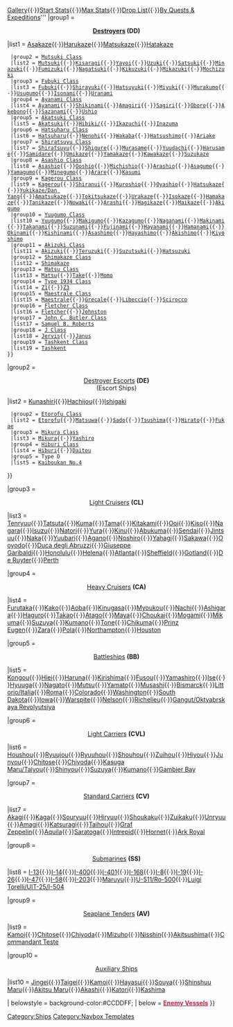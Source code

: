 {{Navbox
| name   = Template:Shiplist
| state = mw-collapsible 
| title = <span style="color:black;">'''[[Ship|List of Ships]]'''</span>
| basestyle  = background-color:#99CCFF;
| titlestyle = color:black;
| liststyle = border:0px none; padding-left:4px; padding:5px; 
| groupstyle =  color:black; padding:5px; 
| style      = color:black; background-color:#FFFFFF; border:1px solid #1A5B70; width:100%;
| abovestyle = background-color:#CCDDFF;
| above = '''[[Ship Class|By Class]]{{·}}[[Ship List (Image)|Gallery]]{{·}}[[Ship list|Start Stats]]{{·}}[[Ship Maximum Status|Max Stats]]{{·}}[[Drop List]]{{·}}[[List of ships required by quests and expeditions|By Quests & Expeditions]]'''
|group1 = <center>'''[[EliteDD|Destroyers]] (DD)'''</center>
|list1 = {{Navbox|child
  |basestyle  = background-color:#99CCFF;
  |groupstyle = color:black; background-color:#CCDDFF 
  |group1 = [[:Category:Kamikaze Class|Kamikaze Class]]
  |list1 = [[Kamikaze]]{{·}}[[Asakaze]]{{·}}[[Harukaze]]{{·}}[[Matsukaze]]{{·}}[[Hatakaze]]
  |group2 = [[:Category:Mutsuki Class|Mutsuki Class]]
  |list2 = [[Mutsuki]]{{·}}[[Kisaragi]]{{·}}[[Yayoi]]{{·}}[[Uzuki]]{{·}}[[Satsuki]]{{·}}[[Minazuki]]{{·}}[[Fumizuki]]{{·}}[[Nagatsuki]]{{·}}[[Kikuzuki]]{{·}}[[Mikazuki]]{{·}}[[Mochizuki]]
  |group3 = [[:Category:Fubuki Class|Fubuki Class]]
  |list3 = [[Fubuki]]{{·}}[[Shirayuki]]{{·}}[[Hatsuyuki]]{{·}}[[Miyuki]]{{·}}[[Murakumo]]{{·}}[[Usugumo]]{{·}}[[Isonami]]{{·}}[[Uranami]]
  |group4 = [[:Category:Ayanami Class|Ayanami Class]]
  |list4 = [[Ayanami]]{{·}}[[Shikinami]]{{·}}[[Amagiri]]{{·}}[[Sagiri]]{{·}}[[Oboro]]{{·}}[[Akebono]]{{·}}[[Sazanami]]{{·}}[[Ushio]]
  |group5 = [[:Category:Akatsuki Class|Akatsuki Class]]
  |list5 = [[Akatsuki]]{{·}}[[Hibiki|Hibiki/{{lang|ru|Верный}}]]{{·}}[[Ikazuchi]]{{·}}[[Inazuma]]
  |group6 = [[:Category:Hatsuharu Class|Hatsuharu Class]]
  |list6 = [[Hatsuharu]]{{·}}[[Nenohi]]{{·}}[[Wakaba]]{{·}}[[Hatsushimo]]{{·}}[[Ariake]]
  |group7 = [[:Category:Shiratsuyu Class|Shiratsuyu Class]] 
  |list7 = [[Shiratsuyu]]{{·}}[[Shigure]]{{·}}[[Murasame]]{{·}}[[Yuudachi]]{{·}}[[Harusame]]{{·}}[[Samidare]]{{·}}[[Umikaze]]{{·}}[[Yamakaze]]{{·}}[[Kawakaze]]{{·}}[[Suzukaze]]
  |group8 = [[:Category:Asashio Class|Asashio Class]]
  |list8 = [[Asashio]]{{·}}[[Ooshio]]{{·}}[[Michishio]]{{·}}[[Arashio]]{{·}}[[Asagumo]]{{·}}[[Yamagumo]]{{·}}[[Minegumo]]{{·}}[[Arare]]{{·}}[[Kasumi]]
  |group9 = [[:Category:Kagerou Class|Kagerou Class]]
  |list9 = [[Kagerou]]{{·}}[[Shiranui]]{{·}}[[Kuroshio]]{{·}}[[Oyashio]]{{·}}[[Hatsukaze]]{{·}}[[Yukikaze|Yukikaze/Dan Yang]]{{·}}[[Amatsukaze]]{{·}}[[Tokitsukaze]]{{·}}[[Urakaze]]{{·}}[[Isokaze]]{{·}}[[Hamakaze]]{{·}}[[Tanikaze]]{{·}}[[Nowaki]]{{·}}[[Arashi]]{{·}}[[Hagikaze]]{{·}}[[Maikaze]]{{·}}[[Akigumo]]
  |group10 = [[:Category:Yuugumo Class|Yuugumo Class]]
  |list10 = [[Yuugumo]]{{·}}[[Makigumo]]{{·}}[[Kazagumo]]{{·}}[[Naganami]]{{·}}[[Makinami]]{{·}}[[Takanami]]{{·}}[[Suzunami]]{{·}}[[Fujinami]]{{·}}[[Hayanami]]{{·}}[[Hamanami]]{{·}}[[Okinami]]{{·}}[[Kishinami]]{{·}}[[Asashimo]]{{·}}[[Hayashimo]]{{·}}[[Akishimo]]{{·}}[[Kiyoshimo]]
  |group11 = [[:Category:Akizuki Class|Akizuki Class]]
  |list11 = [[Akizuki]]{{·}}[[Teruzuki]]{{·}}[[Suzutsuki]]{{·}}[[Hatsuzuki]]
  |group12 = [[:Category:Shimakaze Class|Shimakaze Class]]
  |list12 = [[Shimakaze]]
  |group13 = [[:Category:Matsu Class|Matsu Class]]
  |list13 = [[Matsu]]{{·}}[[Take]]{{·}}[[Momo]]
  |group14 = [[:Category:Type 1934 Class|Type 1934 Class]] 
  |list14 = [[Z1]]{{·}}[[Z3]]
  |group15 = [[:Category:Maestrale Class|Maestrale Class]]
  |list15 = [[Maestrale]]{{·}}[[Grecale]]{{·}}[[Libeccio]]{{·}}[[Scirocco]]
  |group16 = [[:Category:Fletcher Class|Fletcher Class]]
  |list16 = [[Fletcher]]{{·}}[[Johnston]]
  |group17 = [[:Category:John C. Butler Class|John C. Butler Class]]
  |list17 = [[Samuel B. Roberts]]
  |group18 = [[:Category:J Class|J Class]]
  |list18 = [[Jervis]]{{·}}[[Janus]]
  |group19 = [[:Category:Tashkent Class|Tashkent Class]]
  |list19 = [[Tashkent]]
 }}

|group2 = <center>[[Destroyer_Escorts|Destroyer Escorts]] '''(DE)'''<br> (Escort Ships)</center>
|list2 = {{Navbox|child
  |basestyle  = background-color:#99CCFF;
  |groupstyle = color:black; background-color:#CCDDFF 
  |group1 = [[:Category:Shimushu_Class|Shimushu Class]]
  |list1 = [[Shimushu]]{{·}}[[Kunashiri]]{{·}}[[Hachijou]]{{·}}[[Ishigaki]]
  |group2 = [[:Category:Etorofu_Class|Etorofu Class]]
  |list2 = [[Etorofu]]{{·}}[[Matsuwa]]{{·}}[[Sado]]{{·}}[[Tsushima]]{{·}}[[Hirato]]{{·}}[[Fukae]]
  |group3 = [[:Category:Mikura_Class|Mikura Class]]
  |list3 = [[Mikura]]{{·}}[[Yashiro]]
  |group4 = [[:Category:Hiburi_Class|Hiburi Class]]
  |list4 = [[Hiburi]]{{·}}[[Daitou]]
  |group5 = Type D
  |list5 = [[Kaiboukan No.4]]
}}

|group3 = <center>[[Elitecl|Light Cruisers]] '''(CL)'''</center>
|list3 = [[Tenryuu]]{{·}}[[Tatsuta]]{{·}}[[Kuma]]{{·}}[[Tama]]{{·}}[[Kitakami]]{{·}}[[Ooi]]{{·}}[[Kiso]]{{·}}[[Nagara]]{{·}}[[Isuzu]]{{·}}[[Natori]]{{·}}[[Yura]]{{·}}[[Kinu]]{{·}}[[Abukuma]]{{·}}[[Sendai]]{{·}}[[Jintsuu]]{{·}}[[Naka]]{{·}}[[Yuubari]]{{·}}[[Agano]]{{·}}[[Noshiro]]{{·}}[[Yahagi]]{{·}}[[Sakawa]]{{·}}[[Ooyodo]]{{·}}[[Duca degli Abruzzi]]{{·}}[[Giuseppe Garibaldi]]{{·}}[[Honolulu]]{{·}}[[Helena]]{{·}}[[Atlanta]]{{·}}[[Sheffield]]{{·}}[[Gotland]]{{·}}[[De Ruyter]]{{·}}[[Perth]]

|group4 = <center>[[Eliteca|Heavy Cruisers]] '''(CA)'''</center>
|list4 = [[Furutaka]]{{·}}[[Kako]]{{·}}[[Aoba]]{{·}}[[Kinugasa]]{{·}}[[Myoukou]]{{·}}[[Nachi]]{{·}}[[Ashigara]]{{·}}[[Haguro]]{{·}}[[Takao]]{{·}}[[Atago]]{{·}}[[Maya]]{{·}}[[Choukai]]{{·}}[[Mogami]]{{·}}[[Mikuma]]{{·}}[[Suzuya]]{{·}}[[Kumano]]{{·}}[[Tone]]{{·}}[[Chikuma]]{{·}}[[Prinz Eugen]]{{·}}[[Zara]]{{·}}[[Pola]]{{·}}[[Northampton]]{{·}}[[Houston]]

|group5 = <center>[[elitebb|Battleships]] '''(BB)'''</center>
|list5 = [[Kongou]]{{·}}[[Hiei]]{{·}}[[Haruna]]{{·}}[[Kirishima]]{{·}}[[Fusou]]{{·}}[[Yamashiro]]{{·}}[[Ise]]{{·}}[[Hyuuga]]{{·}}[[Nagato]]{{·}}[[Mutsu]]{{·}}[[Yamato]]{{·}}[[Musashi]]{{·}}[[Bismarck]]{{·}}[[Littorio|Littorio/Italia]]{{·}}[[Roma]]{{·}}[[Colorado]]{{·}}[[Washington]]{{·}}[[South Dakota]]{{·}}[[Iowa]]{{·}}[[Warspite]]{{·}}[[Nelson]]{{·}}[[Richelieu]]{{·}}[[Gangut|Gangut/Oktyabrskaya Revolyutsiya]]

|group6 = <center>[[elitecvl|Light Carriers]] '''(CVL)'''</center>
|list6 = [[Houshou]]{{·}}[[Ryuujou]]{{·}}[[Taigei|Ryuuhou]]{{·}}[[Shouhou]]{{·}}[[Zuihou]]{{·}}[[Hiyou]]{{·}}[[Junyou]]{{·}}[[Chitose]]{{·}}[[Chiyoda]]{{·}}[[Kasuga Maru|Kasuga Maru/Taiyou]]{{·}}[[Shinyou]]{{·}}[[Suzuya]]{{·}}[[Kumano]]{{·}}[[Gambier Bay]]

|group7 = <center>[[elitecv|Standard Carriers]] '''(CV)'''</center>
|list7 = [[Akagi]]{{·}}[[Kaga]]{{·}}[[Souryuu]]{{·}}[[Hiryuu]]{{·}}[[Shoukaku]]{{·}}[[Zuikaku]]{{·}}[[Unryuu]]{{·}}[[Amagi]]{{·}}[[Katsuragi]]{{·}}[[Taihou]]{{·}}[[Graf Zeppelin]]{{·}}[[Aquila]]{{·}}[[Saratoga]]{{·}}[[Intrepid]]{{·}}[[Hornet]]{{·}}[[Ark Royal]]

|group8 = <center>[[elitess|Submarines]] '''(SS)'''</center>
|list8 = [[I-13]]{{·}}[[I-14]]{{·}}[[I-400]]{{·}}[[I-401]]{{·}}[[I-168]]{{·}}[[I-8]]{{·}}[[I-19]]{{·}}[[I-26]]{{·}}[[I-47]]{{·}}[[I-58]]{{·}}[[I-203]]{{·}}[[Maruyu]]{{·}}[[U-511|U-511/Ro-500]]{{·}}[[Luigi Torelli|Luigi Torelli/UIT-25/I-504]]

|group9 = <center>[[eliteav|Seaplane Tenders]] '''(AV)'''</center>
|list9 = [[Kamoi]]{{·}}[[Chitose]]{{·}}[[Chiyoda]]{{·}}[[Mizuho]]{{·}}[[Nisshin]]{{·}}[[Akitsushima]]{{·}}[[Commandant Teste]]

|group10 = <center>[[Auxiliary Ships]]</center>
|list10 = [[Jingei]]{{·}}[[Taigei]]{{·}}[[Kamoi]]{{·}}[[Hayasui]]{{·}}[[Souya]]{{·}}[[Shinshuu Maru]]{{·}}[[Akitsu Maru]]{{·}}[[Akashi]]{{·}}[[Katori]]{{·}}[[Kashima]]

| belowstyle = background-color:#CCDDFF; 
| below = [[Enemy Vessel|'''<span style="color:crimson">Enemy Vessels</span>''']]
}}
[[Category:Ships]] <noinclude>[[Category:Navbox Templates]]</noinclude>